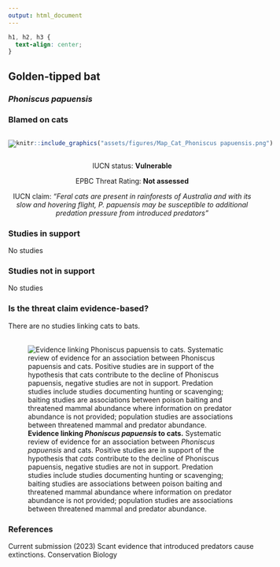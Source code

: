 ```yaml
---
output: html_document
---
```

```css
h1, h2, h3 {
  text-align: center;
}
```

## **Golden-tipped bat**
### *Phoniscus papuensis*
### Blamed on cats

:::: {style="display: flex;"}

[![](assets/photos/Phoniscus papuensis.png)](https://www.inaturalist.org/photos/52951684?size=original)

::: {}

:::

::: {}
  ```r
  knitr::include_graphics("assets/figures/Map_Cat_Phoniscus papuensis.png")
  ```
:::

::::
<center>
IUCN status: **Vulnerable**

EPBC Threat Rating: **Not assessed**

IUCN claim: *"Feral cats are present in rainforests of Australia and with its slow and hovering flight, P. papuensis may be susceptible to additional predation pressure from introduced predators"*

</center>

### Studies in support

No studies

### Studies not in support

No studies

### Is the threat claim evidence-based?

There are no studies linking cats to bats.
<br>
<br>

![**Evidence linking *Phoniscus papuensis* to cats.** Systematic review of evidence for an association between *Phoniscus papuensis* and cats. Positive studies are in support of the hypothesis that *cats* contribute to the decline of Phoniscus papuensis, negative studies are not in support. Predation studies include studies documenting hunting or scavenging; baiting studies are associations between poison baiting and threatened mammal abundance where information on predator abundance is not provided; population studies are associations between threatened mammal and predator abundance.](assets/figures/Main_Evidence_Cat_Phoniscus papuensis.png)

### References



Current submission (2023) Scant evidence that introduced predators cause extinctions. Conservation Biology

